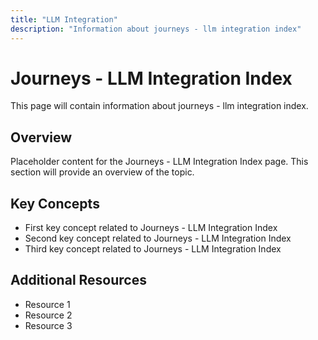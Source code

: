 ```yaml
---
title: "LLM Integration"
description: "Information about journeys - llm integration index"
---
```


# Journeys - LLM Integration Index

This page will contain information about journeys - llm integration index.

## Overview

Placeholder content for the Journeys - LLM Integration Index page. This section will provide an overview of the topic.

## Key Concepts

- First key concept related to Journeys - LLM Integration Index
- Second key concept related to Journeys - LLM Integration Index
- Third key concept related to Journeys - LLM Integration Index

## Additional Resources

- Resource 1
- Resource 2
- Resource 3
